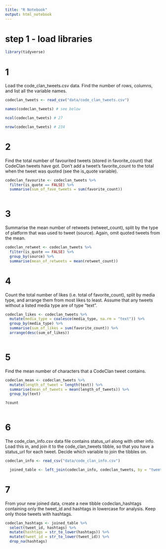 ```yaml
---
title: "R Notebook"
output: html_notebook
---
```


# step 1 - load libraries

```r

library(tidyverse)


```


# 1

Load the code_clan_tweets.csv data. Find the number of rows, columns, and list all the variable names.

```r

codeclan_tweets <- read_csv("data/code_clan_tweets.csv")

names(codeclan_tweets) # see below

ncol(codeclan_tweets) # 27

nrow(codeclan_tweets) # 234

```

# 2

Find the total number of favourited tweets (stored in favorite_count) that CodeClan tweets have got. Don’t add a tweet’s favorite_count to the total when the tweet was quoted (see the is_quote variable).

```r

codeclan_favourite <- codeclan_tweets %>%
  filter(is_quote == FALSE) %>%
  summarise(sum_of_fave_tweets = sum(favorite_count))
  

```

# 3

Summarise the mean number of retweets (retweet_count), split by the type of platform that was used to tweet (source). Again, omit quoted tweets from the mean.


```r

codeclan_retweet <- codeclan_tweets %>%
  filter(is_quote == FALSE) %>%
  group_by(source) %>%
  summarise(mean_of_retweets = mean(retweet_count))

```


# 4

Count the total number of likes (i.e. total of favorite_count), split by media type, and arrange them from most likes to least. Assume that any tweets without a listed media type are of type “text”.


```r

codeclan_likes <- codeclan_tweets %>%
  mutate(media_type = coalesce(media_type, na.rm = "text")) %>% 
  group_by(media_type) %>%
  summarise(sum_of_likes = sum(favorite_count)) %>%
  arrange(desc(sum_of_likes))
  

```


# 5

Find the mean number of characters that a CodeClan tweet contains.

```r

codeclan_mean <- codeclan_tweets %>%
  mutate(length_of_tweet = length(text)) %>%
  summarise(mean_of_tweets = mean(length_of_tweets)) %>%
  group_by(text)

?count
  
```


# 6

The code_clan_info.csv data file contains status_url along with other info. Load this in, and join it to the code_clan_tweets tibble, so that you have a status_url for each tweet. Decide which variable to join the tibbles on.

```r

codeclan_info <- read_csv("data/code_clan_info.csv")

  joined_table <- left_join(codeclan_info, codeclan_tweets, by = "tweet_id")

```

# 7

From your new joined data, create a new tibble codeclan_hashtags containing only 
the tweet_id and hashtags in lowercase for analysis. Keep only those tweets with hashtags.


```r

codeclan_hashtags <- joined_table %>%
  select(tweet_id, hashtags) %>%
  mutate(hashtags = str_to_lower(hashtags)) %>%
  mutate(tweet_id = str_to_lower(tweet_id)) %>% 
  drop_na(hashtags)
  

```

















































